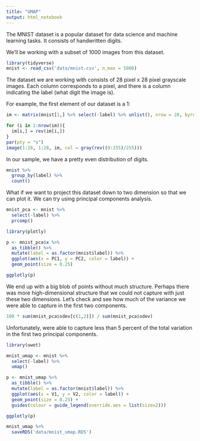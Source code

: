 ```yaml
---
title: "UMAP"
output: html_notebook
---
```


The MNIST dataset is a popular dataset for data science and machine learning tasks. It consists of handwritten digits.

We'll be working with a subset of 1000 images from this dataset.
```r
library(tidyverse)
mnist <- read_csv('data/mnist.csv', n_max = 5000)
```

The dataset we are working with consists of 28 pixel x 28 pixel grayscale images. Each column corresponds to a pixel, and there is a column indicating the label (what digit the image is).

For example, the first element of our dataset is a 1:
```r
im <- matrix(mnist[1,] %>% select(-label) %>% unlist(), nrow = 28, byrow = FALSE)

for (i in 1:nrow(im)){
  im[i,] = rev(im[i,])
}
par(pty = "s")
image(1:28, 1:28, im, col = gray(rev((0:255)/255)))
```

In our sample, we have a pretty even distribution of digits.
```r
mnist %>% 
  group_by(label) %>% 
  count()
```

What if we want to project this dataset down to two dimension so that we can plot it. We can try using principal components analysis.
```r
mnist_pca <- mnist %>% 
  select(-label) %>% 
  prcomp()
```

```r
library(plotly)

p <- mnist_pca$x %>% 
  as_tibble() %>% 
  mutate(label = as.factor(mnist$label)) %>% 
  ggplot(aes(x = PC1, y = PC2, color = label)) +
  geom_point(size = 0.25)

ggplotly(p)
```

We end up with a big blob of points without much structure. Perhaps there was more high-dimensional structure that we could not capture with just these two dimensions. Let's check and see how much of the variance we were able to capture in the first two components.

```r
100 * sum(mnist_pca$sdev[c(1,2)]) / sum(mnist_pca$sdev)
```
Unfortunately, were able to capture less than 5 percent of the total variation in the first two principal components.

```r
library(uwot)

mnist_umap <- mnist %>% 
  select(-label) %>% 
  umap()
```

```r
p <- mnist_umap %>% 
  as_tibble() %>% 
  mutate(label = as.factor(mnist$label)) %>% 
  ggplot(aes(x = V1, y = V2, color = label)) +
  geom_point(size = 0.25) +   
  guides(colour = guide_legend(override.aes = list(size=2)))

ggplotly(p)
```

```r
mnist_umap %>% 
  saveRDS('data/mnist_umap.RDS')
```